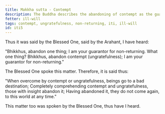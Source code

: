 ```yaml
---
title: Makkha sutta - Contempt
description: The Buddha describes the abandoning of contempt as the guarantee for non-returning.
fetter: ill-will
tags: contempt, ungratefulness, non-returning, iti, ill-will
id: iti5
---
```


Thus it was said by the Blessed One, said by the Arahant, I have heard:

"Bhikkhus, abandon one thing; I am your guarantor for non-returning. What one thing? Bhikkhus, abandon contempt (ungratefulness); I am your guarantor for non-returning."

The Blessed One spoke this matter. Therefore, it is said thus:

"When overcome by contempt or ungratefulness,
beings go to a bad destination;
Completely comprehending contempt and ungratefulness,
those with insight abandon it;
Having abandoned it, they do not come again,
to this world at any time."

This matter too was spoken by the Blessed One, thus have I heard.